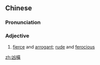 ==Chinese==
{{zh-forms|s=凶横}}

===Pronunciation===
{{zh-pron
|m=xiōnghèng
|c=hung1 waang4
|mn=qz:hiong-hûiⁿ/xm:hiong-hoâiⁿ/zz:hiong-hôaⁿ
|cat=a
}}

===Adjective===
{{zh-adj}}

# [[fierce]] and [[arrogant]]; [[rude]] and [[ferocious]]

[[zh:凶橫]]